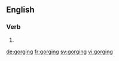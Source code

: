 ==English==

===Verb===
{{head|en}}

# {{present participle of|gorge}}

[[de:gorging]]
[[fr:gorging]]
[[sv:gorging]]
[[vi:gorging]]